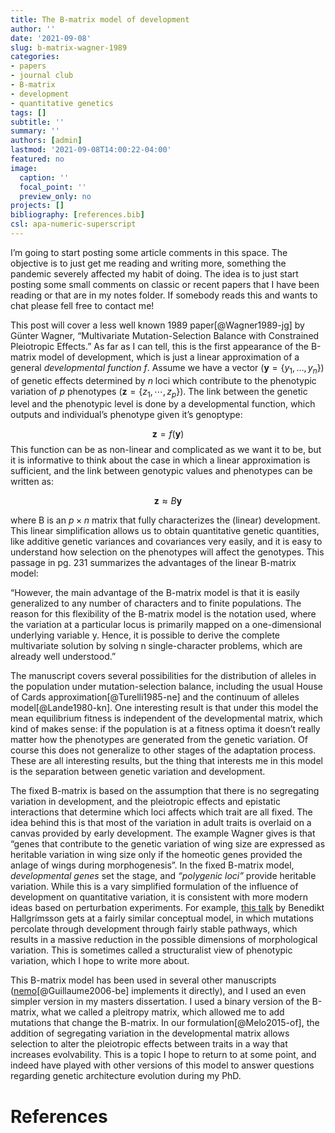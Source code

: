```yaml
---
title: The B-matrix model of development
author: ''
date: '2021-09-08'
slug: b-matrix-wagner-1989
categories:
- papers
- journal club
- B-matrix
- development
- quantitative genetics
tags: []
subtitle: ''
summary: ''
authors: [admin]
lastmod: '2021-09-08T14:00:22-04:00'
featured: no
image:
  caption: ''
  focal_point: ''
  preview_only: no
projects: []
bibliography: [references.bib]
csl: apa-numeric-superscript
---
```


I'm going to start posting some article comments in this space. The objective is to just get me reading and writing more, something the pandemic severely affected my habit of doing. The idea is to just start posting some small comments on classic or recent papers that I have been reading or that are in my notes folder. If somebody reads this and wants to chat please fell free to contact me!

This post will cover a less well known 1989 paper[@Wagner1989-jg] by Günter Wagner, "Multivariate Mutation-Selection Balance with Constrained Pleiotropic Effects." As far as I can tell, this is the first appearance of the B-matrix model of development, which is just a linear approximation of a general _developmental function_ $f$. Assume we have a vector $(\mathbf{y} = \{y_1, \dots,y_n\})$ of genetic effects determined by $n$ loci which contribute to the phenotypic variation of $p$ phenotypes $(\mathbf{z} = \{z_1, \cdots, z_p\})$. The link between the genetic level and the phenotypic level is done by a developmental function, which outputs and individual's phenotype given it's genoptype:

$$
 \mathbf{z}=f(\mathbf{y})
$$
This function can be as non-linear and complicated as we want it to be, but it is informative to think about the case in which a linear approximation is sufficient, and the link between genotypic values and phenotypes can be written as:

$$
 \mathbf{z}\approx B\mathbf{y}
$$

where B is an $p\times n$ matrix that fully characterizes the (linear) development. This linear simplification allows us to obtain quantitative genetic quantities, like additive genetic variances and covariances very easily, and it is easy to understand how selection on the phenotypes will affect the genotypes. This passage in pg. 231 summarizes the advantages of the linear B-matrix model: 

  "However, the main advantage of the B-matrix model is that it is easily generalized to any number of characters and to finite populations. The reason for this flexibility of the B-matrix model is the notation used, where the variation at a particular locus is primarily mapped on a one-dimensional underlying variable y. Hence, it is possible to derive the complete multivariate solution by solving n single-character problems, which are already well understood." 
  
The manuscript covers several possibilities for the distribution of alleles in the population under mutation-selection balance, including the usual House of Cards approximation[@Turelli1985-ne] and the continuum of alleles model[@Lande1980-kn]. One interesting result is that under this model the mean equilibrium fitness is independent of the developmental matrix, which kind of makes sense: if the population is at a fitness optima it doesn't really matter how the phenotypes are generated from the genetic variation. Of course this does not generalize to other stages of the adaptation process. These are all interesting results, but the thing that interests me in this model is the separation between genetic variation and development. 

The fixed B-matrix is based on the assumption that there is no segregating variation in development, and the pleiotropic effects and epistatic interactions that determine which loci affects which trait are all fixed. The idea behind this is that most of the variation in adult traits is overlaid on a canvas provided by early development. The example Wagner gives is that "genes that contribute to the genetic variation of wing size are expressed as heritable variation in wing size only if the homeotic genes provided the anlage of wings during morphogenesis". In the fixed B-matrix model, _developmental genes_ set the stage, and _"polygenic loci"_ provide heritable variation. While this is a vary simplified formulation of the influence of development on quantitative variation, it is consistent with more modern ideas based on perturbation experiments. For example, [this talk](https://www.youtube.com/watch?v=kwo9QnJfwn0) by Benedikt Hallgrímsson gets at a fairly similar conceptual model, in which mutations percolate through development through fairly stable pathways, which results in a massive reduction in the possible dimensions of morphological variation. This is sometimes called a structuralist view of phenotypic variation, which I hope to write more about. 

This B-matrix model has been used in several other manuscripts ([nemo](https://nemo2.sourceforge.io/)[@Guillaume2006-be] implements it directly), and I used an even simpler version in my masters dissertation. I used a binary version of the B-matrix, what we called a pleitropy matrix, which allowed me to add mutations that change the B-matrix. In our formulation[@Melo2015-of], the addition of segregating variation in the developmental matrix allows selection to alter the pleiotropic effects between traits in a way that increases evolvability. This is a topic I hope to return to at some point, and indeed have played with other versions of this model to answer questions regarding genetic architecture evolution during my PhD. 

# References
